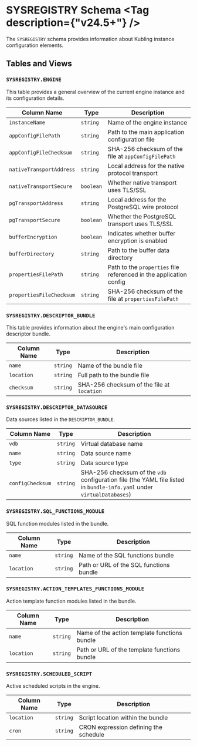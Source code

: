
# SYSREGISTRY Schema <Tag description={"v24.5+"} />

The `SYSREGISTRY` schema provides information about Kubling instance configuration elements.

## Tables and Views

### `SYSREGISTRY.ENGINE`

This table provides a general overview of the current engine instance and its configuration details.

| Column Name              | Type      | Description                                                        |
|--------------------------|-----------|--------------------------------------------------------------------|
| `instanceName`           | `string`  | Name of the engine instance                                        |
| `appConfigFilePath`      | `string`  | Path to the main application configuration file                    |
| `appConfigFileChecksum`  | `string`  | SHA-256 checksum of the file at `appConfigFilePath`                |
| `nativeTransportAddress` | `string`  | Local address for the native protocol transport                    |
| `nativeTransportSecure`  | `boolean` | Whether native transport uses TLS/SSL                              |
| `pgTransportAddress`     | `string`  | Local address for the PostgreSQL wire protocol                     |
| `pgTransportSecure`      | `boolean` | Whether the PostgreSQL transport uses TLS/SSL                      |
| `bufferEncryption`       | `boolean` | Indicates whether buffer encryption is enabled                     |
| `bufferDirectory`        | `string`  | Path to the buffer data directory                                  |
| `propertiesFilePath`     | `string`  | Path to the `properties` file referenced in the application config |
| `propertiesFileChecksum` | `string`  | SHA-256 checksum of the file at `propertiesFilePath`               |


### `SYSREGISTRY.DESCRIPTOR_BUNDLE`

This table provides information about the engine's main configuration descriptor bundle.

| Column Name | Type     | Description                                |
|-------------|----------|--------------------------------------------|
| `name`      | `string` | Name of the bundle file                    |
| `location`  | `string` | Full path to the bundle file               |
| `checksum`  | `string` | SHA-256 checksum of the file at `location` |

### `SYSREGISTRY.DESCRIPTOR_DATASOURCE`

Data sources listed in the `DESCRIPTOR_BUNDLE`.

| Column Name      | Type     | Description                                                                                                           |
|------------------|----------|-----------------------------------------------------------------------------------------------------------------------|
| `vdb`            | `string` | Virtual database name                                                                                                 |
| `name`           | `string` | Data source name                                                                                                      |
| `type`           | `string` | Data source type                                                                                                      |
| `configChecksum` | `string` | SHA-256 checksum of the `vdb` configuration file (the YAML file listed in `bundle-info.yaml` under `virtualDatabases`) |

### `SYSREGISTRY.SQL_FUNCTIONS_MODULE`

SQL function modules listed in the bundle.

| Column Name | Type     | Description                                 |
|-------------|----------|---------------------------------------------|
| `name`      | `string` | Name of the SQL functions bundle            |
| `location`  | `string` | Path or URL of the SQL functions bundle     |

### `SYSREGISTRY.ACTION_TEMPLATES_FUNCTIONS_MODULE`

Action template function modules listed in the bundle.

| Column Name | Type     | Description                                         |
|-------------|----------|-----------------------------------------------------|
| `name`      | `string` | Name of the action template functions bundle        |
| `location`  | `string` | Path or URL of the template functions bundle        |

### `SYSREGISTRY.SCHEDULED_SCRIPT`

Active scheduled scripts in the engine.

| Column Name | Type     | Description                           |
|-------------|----------|---------------------------------------|
| `location`  | `string` | Script location within the bundle     |
| `cron`      | `string` | CRON expression defining the schedule |
